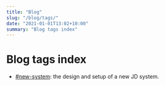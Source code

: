 ```yaml
---
title: "Blog"
slug: "/blog/tags/"
date: "2021-01-01T13:02+10:00"
summary: "Blog tags index"
---
```



# Blog tags index

- [#new-system](/blog/tags/new-system/): the design and setup of a new JD system.
